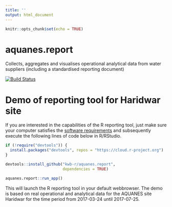 ---
title: ''
output: html_document
---

```{r setup, include=FALSE}
knitr::opts_chunk$set(echo = TRUE)
```

# aquanes.report
Collects, aggregates and visualises operational analytical data from water suppliers (including a standardised reporting document)

[![Build Status](https://travis-ci.org/KWB-R/aquanes.report.svg?branch=master)](https://travis-ci.org/KWB-R/aquanes.report)

# Demo of reporting tool for Haridwar site   

If you are interested in the capabilities of the R reporting tool, just make sure your computer satisfies the [software requirements](articles/A1_installation.html#pre-required-software) and subsequently execute the following lines of code below in R/RStudio. 

```{r eval=FALSE}
if (!require("devtools")) {
  install.packages("devtools", repos = "https://cloud.r-project.org")
}

devtools::install_github("kwb-r/aquanes.report", 
                         dependencies = TRUE)

aquanes.report::run_app()

```

This will launch the R reporting tool in your default webbrowser. The demo is based on real operational and analytical data for the AQUANES site Haridwar for the time period from 2017-03-24 until 2017-07-25. 
